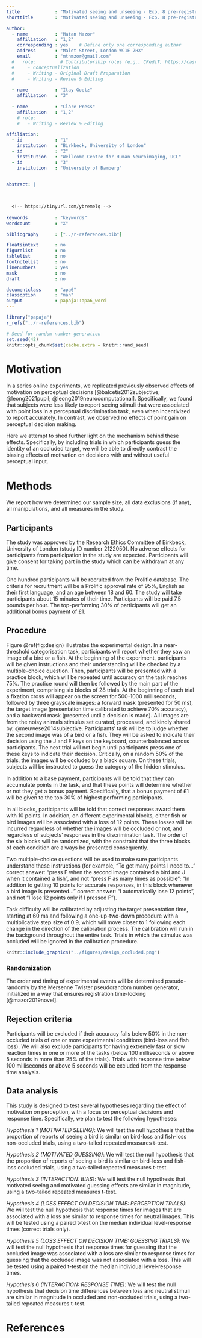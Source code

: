 ```yaml
---
title             : "Motivated seeing and unseeing - Exp. 8 pre-registration document"
shorttitle        : "Motivated seeing and unseeing - Exp. 8 pre-registration document"

author: 
  - name          : "Matan Mazor"
    affiliation   : "1,2"
    corresponding : yes    # Define only one corresponding author
    address       : "Malet Street, London WC1E 7HX"
    email         : "mtnmzor@gmail.com"
  #   role:         # Contributorship roles (e.g., CRediT, https://casrai.org/credit/)
  #     - Conceptualization
  #     - Writing - Original Draft Preparation
  #     - Writing - Review & Editing
  
  - name          : "Itay Goetz"
    affiliation   : "3"
    
  - name          : "Clare Press"
    affiliation   : "1,2"
    # role:
    #   - Writing - Review & Editing

affiliation:
  - id            : "1"
    institution   : "Birkbeck, University of London"
  - id            : "2"
    institution   : "Wellcome Centre for Human Neuroimaging, UCL"
  - id            : "3"
    institution   : "University of Bamberg"


abstract: |
  
  
  
  <!-- https://tinyurl.com/ybremelq -->
  
keywords          : "keywords"
wordcount         : "X"

bibliography      : ["../r-references.bib"]

floatsintext      : no
figurelist        : no
tablelist         : no
footnotelist      : no
linenumbers       : yes
mask              : no
draft             : no

documentclass     : "apa6"
classoption       : "man"
output            : papaja::apa6_word
---
```


```r
library("papaja")
r_refs("../r-references.bib")
```

```r
# Seed for random number generation
set.seed(42)
knitr::opts_chunk$set(cache.extra = knitr::rand_seed)
```

# Motivation

In a series online experiments, we replicated previously observed effects of motivation on perceptual decisions [@balcetis2012subjective; @leong2021pupil; @leong2019neurocomputational]. Specifically, we found that subjects were less likely to report seeing stimuli that were associated with point loss in a perceptual discrimination task, even when incentivized to report accurately. In contrast, we observed no effects of point gain on perceptual decision making. 

Here we attempt to shed further light on the mechanism behind these effects. Specifically, by including trials in which participants guess the identity of an occluded target, we will be able to directly contrast the biasing effects of motivation on decisions with and without useful perceptual input. 

# Methods
We report how we determined our sample size, all data exclusions (if any), all manipulations, and all measures in the study. <!-- 21-word solution (Simmons, Nelson & Simonsohn, 2012; retrieved from http://ssrn.com/abstract=2160588) -->

## Participants

The study was approved by the Research Ethics Committee of Birkbeck, University of London (study ID number 2122050). No adverse effects for participants from participation in the study are expected. Participants will give consent for taking part in the study which can be withdrawn at any time. 

One hundred participants will be recruited from the Prolific database. The criteria for recruitment will be a Prolific approval rate of 95%, English as their first language, and an age between 18 and 60. The study will take participants about 15 minutes of their time. Participants will be paid 7.5 pounds per hour. The top-performing 30% of participants will get an additional bonus payment of £1.


## Procedure

Figure \@ref(fig:design) illustrates the experimental design. In a near-threshold categorisation task, participants will report whether they saw an image of a bird or a fish. At the beginning of the experiment, participants will be given instructions and their understanding will be checked by a multiple-choice question. Then, participants will be presented with a practice block, which will be repeated until accuracy on the task reaches 75%. The practice round will then be followed by the main part of the experiment, comprising six blocks of 28 trials. At the beginning of each trial a fixation cross will appear on the screen for 500-1000 milliseconds, followed by three grayscale images: a forward mask (presented for 50 ms), the target image (presentation time calibrated to achieve 70% accuracy), and a backward mask (presented until a decision is made). All images are from the noisy animals stimulus set curated, processed, and kindly shared by, @meuwese2014subjective. Participants’ task will be to judge whether the second image was of a bird or a fish. They will be asked to indicate their decision using the J and F keys on the keyboard, counterbalanced across participants. The next trial will not begin until participants press one of these keys to indicate their decision. Critically, on a random 50% of the trials, the images will be occluded by a black square. On these trials, subjects will be instructed to guess the category of the hidden stimulus.

In addition to a base payment, participants will be told that they can accumulate points in the task, and that these points will determine whether or not they get a bonus payment. Specifically, that a bonus payment of £1 will be given to the top 30% of highest performing participants. 

In all blocks, participants will be told that correct responses award them with 10 points. In addition, on different experimental blocks, either fish or bird images will be associated with a loss of 12 points. These losses will be incurred regardless of whether the images will be occluded or not, and regardless of subjects' responses in the discrimination task. The order of the six blocks will be randomized, with the constraint that the three blocks of each condition are always be presented consequently. 

Two multiple-choice questions will be used to make sure participants understand these instructions (for example, “To get many points I need to…” correct answer: “press F when the second image contained a bird and J when it contained a fish”, and not “press F as many times as possible”; “In addition to getting 10 points for accurate responses, in this block whenever a bird image is presented…” correct answer: “I automatically lose 12 points”, and not “I lose 12 points only if I pressed F”). 

Task difficulty will be calibrated by adjusting the target presentation time, starting at 60 ms and following a one-up-two-down procedure with a multiplicative step size of 0.9, which will move closer to 1 following each change in the direction of the calibration process. The calibration will run in the background throughout the entire task. Trials in which the stimulus was occluded will be ignored in the calibration procedure.

```r
knitr::include_graphics("../figures/design_occluded.png")
```

### Randomization

The order and timing of experimental events will be determined pseudo-randomly by the Mersenne Twister pseudorandom number generator, initialized in a way that ensures registration time-locking [@mazor2019novel]. 


## Rejection criteria

Participants will be excluded if their accuracy falls below 50% in the non-occluded trials of one or more experimental conditions (bird-loss and fish loss). We will also exclude participants for having extremely fast or slow reaction times in one or more of the tasks (below 100 milliseconds or above 5 seconds in more than 25% of the trials). Trials with response time below 100 milliseconds or above 5 seconds will be excluded 
from the response-time analysis.

## Data analysis

This study is designed to test several hypotheses regarding the effect of motivation on perception, with a focus on perceptual decisions and response time.
Specifically, we plan to test the following hypotheses:

*Hypothesis 1 (MOTIVATED SEEING)*: We will test the null hypothesis that the proportion of reports of seeing a bird is similar on bird-loss and fish-loss non-occluded trials, using a two-tailed repeated measures t-test. 

*Hypothesis 2 (MOTIVATED GUESSING)*: We will test the null hypothesis that the proportion of reports of seeing a bird is similar on bird-loss and fish-loss occluded trials, using a two-tailed repeated measures t-test. 

*Hypothesis 3 (INTERACTION: BIAS)*: We will test the null hypothesis that motivated seeing and motivated guessing effects are similar in magnitude, using a two-tailed repeated measures t-test. 

*Hypothesis 4 (LOSS EFFECT ON DECISION TIME: PERCEPTION TRIALS)*: We will test the null hypothesis that response times for images that are associated with a loss are similar to response times for neutral images. This will be tested using a paired t-test on the median individual level-response times (correct trials only). 

*Hypothesis 5 (LOSS EFFECT ON DECISION TIME: GUESSING TRIALS)*: We will test the null hypothesis that response times for guessing that the occluded image was associated with a loss are similar to response times for guessing that the occluded image was not associated with a loss. This will be tested using a paired t-test on the median individual level-response times. 

*Hypothesis 6 (INTERACTION: RESPONSE TIME)*: We will test the null hypothesis that decision time differences between loss and neutral stimuli are similar in magnitude in occluded and non-occluded trials, using a two-tailed repeated measures t-test. 
 



\newpage

# References

\begingroup
\setlength{\parindent}{-0.5in}
\setlength{\leftskip}{0.5in}

<div id="refs" custom-style="Bibliography"></div>
\endgroup
